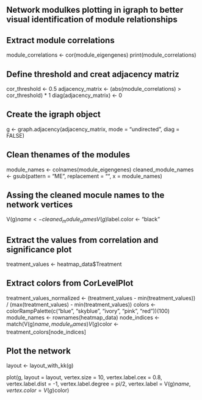 ## Network modulkes plotting in igraph to better visual identification of module relationships

## Extract module correlations
module_correlations <- cor(module_eigengenes)
print(module_correlations)

## Define threshold and creat adjacency matriz
cor_threshold <- 0.5 
adjacency_matrix <- (abs(module_correlations) > cor_threshold) * 1
diag(adjacency_matrix) <- 0

## Create the igraph object
g <- graph.adjacency(adjacency_matrix, mode = "undirected", diag = FALSE)

## Clean thenames of the modules
module_names <- colnames(module_eigengenes)
cleaned_module_names <- gsub(pattern = "ME", replacement = "", x = module_names)

## Assing the cleaned mocule names to the network vertices
V(g)$name <- cleaned_module_names
V(g)$label.color <- "black"

## Extract the values from correlation and significance plot
treatment_values <- heatmap_data$Treatment

## Extract colors from CorLevelPlot
treatment_values_normalized <- (treatment_values - min(treatment_values)) / (max(treatment_values) - min(treatment_values))
colors <- colorRampPalette(c("blue", "skyblue", "ivory", "pink", "red"))(100)
module_names <- rownames(heatmap_data)
node_indices <- match(V(g)$name, module_names)
V(g)$color <- treatment_colors[node_indices]

## Plot the network
layout <- layout_with_kk(g)

plot(g, layout = layout,
     vertex.size = 10,
     vertex.label.cex = 0.8,
     vertex.label.dist = -1,
     vertex.label.degree = pi/2,
     vertex.label = V(g)$name, 
     vertex.color = V(g)$color)
